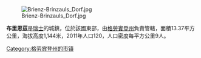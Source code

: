 [[Image:Brienz-Brinzauls_Dorf.jpg|right]]

'''布里恩茲'''是[[瑞士|瑞士]]的城鎮，位於該國東部，由[[格勞賓登州|格勞賓登州]]負責管轄，面積13.37平方公里，海拔高度1,144米，2011年人口120，人口密度每平方公里9人。

{{Switzerland-geo-stub}}
[[Category:格劳宾登州的市镇|Category:格劳宾登州的市镇]]